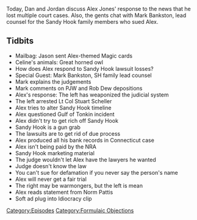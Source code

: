 {{DEFAULTSORT:
    #_EPISODE_0602:Sandy Hook Response
}}{{Episode
    | title           = Sandy Hook Response
    | caption         = Listen to this episode on [https://knowledgefight.libsyn.com/602-sandy-hook-response Libsyn] [https://open.spotify.com/episode/0nkUOwsfQ2eSSIJRbSRO8P Spotify], Read the [[Transcript/602: Sandy Hook Response|Unofficial Transcript]]
    | episodeNumber   = 602
    | length          = 02:00:00
    | airDate         = October 4, 2021
    | episodeType     = [[:Category:Formulaic Objections|Formulaic Objections]]
    | appearance      = [[Mark Bankston]], [[Paul Joseph Watson]], [[Rob Dew]], [[Stuart Scheller]], [[Norm Pattis]]
    | previousEpisode = [[601: June 16, 2003]]
    | nextEpisode     = [[603: October 3-4, 2021]]
}}

{{Stub}}

Today, Dan and Jordan discuss Alex Jones' response to the news that he lost multiple court cases.  Also, the gents chat with Mark Bankston, lead counsel for the Sandy Hook family members who sued Alex.

==Tidbits==

*Mailbag: Jason sent Alex-themed Magic cards
*Celine's animals: Great horned owl
*How does Alex respond to Sandy Hook lawsuit losses?
*Special Guest: Mark Bankston, SH family lead counsel
*Mark explains the judgements
*Mark comments on PJW and Rob Dew depositions
*Alex's response: The left has weaponized the judicial system
*The left arrested Lt Col Stuart Scheller
*Alex tries to alter Sandy Hook timeline
*Alex questioned Gulf of Tonkin incident
*Alex didn't try to get rich off Sandy Hook
*Sandy Hook is a gun grab
*The lawsuits are to get rid of due process
*Alex produced all his bank records in Connecticut case
*Alex isn't being paid by the NRA
*Sandy Hook marketing material
*The judge wouldn't let Alex have the lawyers he wanted
*Judge doesn't know the law
*You can't sue for defamation if you never say the person's name
*Alex will never get a fair trial
*The right may be warmongers, but the left is mean
*Alex reads statement from Norm Pattis
*Soft ad plug into Idiocracy clip

[[Category:Episodes]]
[[Category:Formulaic Objections]]
